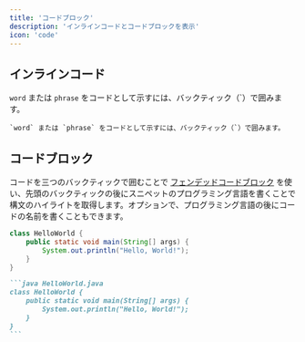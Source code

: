 ```yaml
---
title: 'コードブロック'
description: 'インラインコードとコードブロックを表示'
icon: 'code'
---
```


## インラインコード

`word` または `phrase` をコードとして示すには、バックティック（`）で囲みます。

```
`word` または `phrase` をコードとして示すには、バックティック（`）で囲みます。
```

## コードブロック

コードを三つのバックティックで囲むことで [フェンデッドコードブロック](https://www.markdownguide.org/extended-syntax/#fenced-code-blocks) を使い、先頭のバックティックの後にスニペットのプログラミング言語を書くことで構文のハイライトを取得します。オプションで、プログラミング言語の後にコードの名前を書くこともできます。

```java HelloWorld.java
class HelloWorld {
    public static void main(String[] args) {
        System.out.println("Hello, World!");
    }
}
```

````md
```java HelloWorld.java
class HelloWorld {
    public static void main(String[] args) {
        System.out.println("Hello, World!");
    }
}
```
````